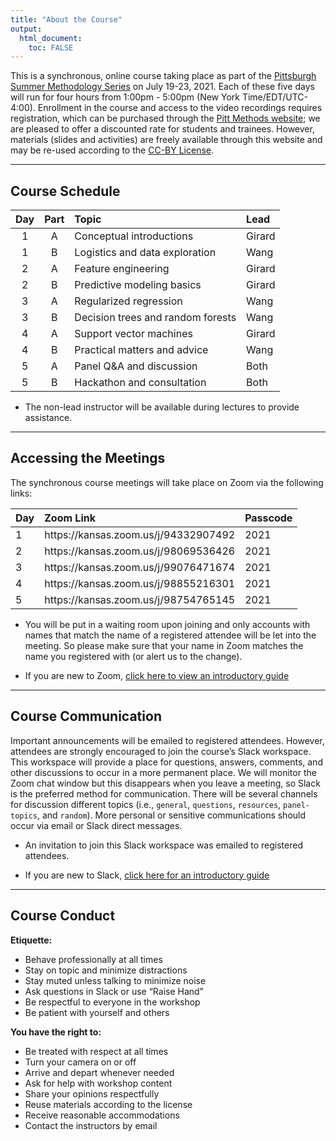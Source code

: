 ```yaml
---
title: "About the Course"
output: 
  html_document:
    toc: FALSE
---
```


This is a synchronous, online course taking place as part of the [Pittsburgh Summer Methodology Series](https://www.pittmethods.com) on July 19-23, 2021. Each of these five days will run for four hours from 1:00pm - 5:00pm (New York Time/EDT/UTC-4:00). Enrollment in the course and access to the video recordings requires registration, which can be purchased through the [Pitt Methods website](https://www.pittmethods.com/applied-ml); we are pleased to offer a discounted rate for students and trainees. However, materials (slides and activities) are freely available through this website and may be re-used according to the [CC-BY License](https://github.com/PittMethods/appliedml/blob/main/LICENSE.txt).

---

## Course Schedule

Day | Part | Topic | Lead
:-: | :--: | :---- | :---
1 | A | Conceptual introductions | Girard
1 | B | Logistics and data exploration | Wang
2 | A | Feature engineering | Girard
2 | B | Predictive modeling basics | Girard
3 | A | Regularized regression | Wang
3 | B | Decision trees and random forests | Wang
4 | A | Support vector machines | Girard
4 | B | Practical matters and advice | Wang
5 | A | Panel Q&A and discussion | Both
5 | B | Hackathon and consultation | Both

- The non-lead instructor will be available during lectures to provide assistance.

---

## Accessing the Meetings

The synchronous course meetings will take place on Zoom via the following links:

Day | Zoom Link | Passcode
:-- | :-------- | :-------
1 | https://kansas.zoom.us/j/94332907492 | 2021
2 | https://kansas.zoom.us/j/98069536426 | 2021
3 | https://kansas.zoom.us/j/99076471674 | 2021
4 | https://kansas.zoom.us/j/98855216301 | 2021
5 | https://kansas.zoom.us/j/98754765145 | 2021

- You will be put in a waiting room upon joining and only accounts with names that match the name of a registered attendee will be let into the meeting. So please make sure that your name in Zoom matches the name you registered with (or alert us to the change).

- If you are new to Zoom, [click here to view an introductory guide ](https://support.zoom.us/hc/en-us/articles/360034967471-Getting-started-guide-for-new-users)

---

## Course Communication

Important announcements will be emailed to registered attendees. However, attendees are strongly encouraged to join the course's Slack workspace. This workspace will provide a place for questions, answers, comments, and other discussions to occur in a more permanent place. We will monitor the Zoom chat window but this disappears when you leave a meeting, so Slack is the preferred method for communication. There will be several channels for discussion different topics (i.e., `general`, `questions`, `resources`, `panel-topics`, and `random`). More personal or sensitive communications should occur via email or Slack direct messages.

- An invitation to join this Slack workspace was emailed to registered attendees.

- If you are new to Slack, [click here for an introductory guide](https://slack.com/help/articles/218080037-Getting-started-for-new-Slack-users)

---

## Course Conduct

**Etiquette:**

- Behave professionally at all times
- Stay on topic and minimize distractions
- Stay muted unless talking to minimize noise
- Ask questions in Slack or use "Raise Hand"
- Be respectful to everyone in the workshop
- Be patient with yourself and others

**You have the right to:**

- Be treated with respect at all times
- Turn your camera on or off
- Arrive and depart whenever needed
- Ask for help with workshop content
- Share your opinions respectfully
- Reuse materials according to the license
- Receive reasonable accommodations
- Contact the instructors by email
